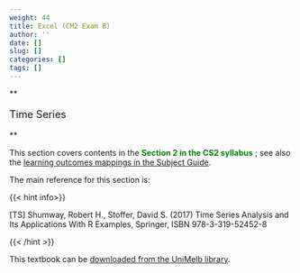 ```yaml
---
weight: 44
title: Excel (CM2 Exam B)
author: ''
date: []
slug: []
categories: []
tags: []
---
```


**<p style="font-size:18px;">Time Series</p>**

This section covers contents in the <span style="color: green;"> **Section 2 in the CS2 syllabus** </span>; see also the [learning outcomes mappings in the Subject Guide](../0-subject-guide/SILO).

The main reference for this section is:

{{< hint info>}}

[TS] Shumway, Robert H., Stoffer, David S. (2017) Time Series Analysis and Its Applications With R Examples, Springer, ISBN 978-3-319-52452-8

{{< /hint >}}

This textbook can be [downloaded from the UniMelb library](https://discovery.ebsco.com/linkprocessor/external?resource=https%3A%2F%2Fgo.openathens.net%2Fredirector%2Funimelb.edu.au%3Furl%3Dhttp%253A%252F%252Flink.springer.com%252F10.1007%252F978-3-319-52452-8&an=melb.b7185977&db=cat00006a&title=Time+series+analysis+and+its+applications+%3A+with+R+examples+%2F+Robert+H.+Shumway%2C+David+S.+Stoffer.&text=Connect+to+ebook+%28University+of+Melbourne+only%29&type=external).

<!-- [other](https://discovery.ebsco.com/linkprocessor/plink?id=df180914-f241-3634-a7c4-443d18f01dc3) -->